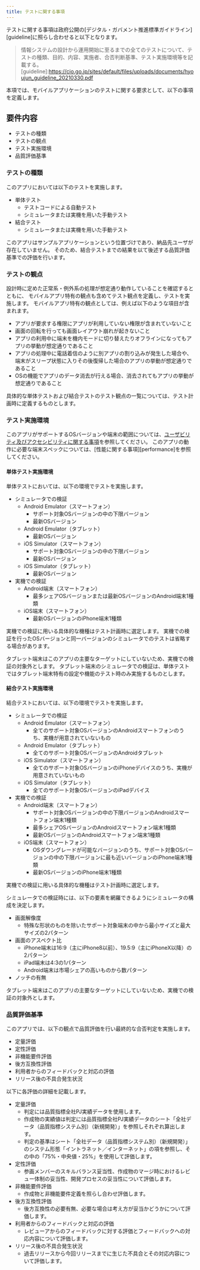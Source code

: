 ```yaml
---
title: テストに関する事項
---
```

テストに関する事項は政府公開の[デジタル・ガバメント推進標準ガイドライン][guideline]に照らし合わせると以下となります。
>情報システムの設計から運用開始に至るまでの全てのテストについて、テストの種類、目的、内容、実施者、合否判断基準、テスト実施環境等を記載する。
[guideline]:https://cio.go.jp/sites/default/files/uploads/documents/hyoujun_guideline_20210330.pdf

本項では、モバイルアプリケーションのテストに関する要求として、以下の事項を定義します。

## 要件内容

- テストの種類
- テストの観点
- テスト実施環境
- 品質評価基準

### テストの種類

このアプリにおいては以下のテストを実施します。

- 単体テスト
    - テストコードによる自動テスト
    - シミュレータまたは実機を用いた手動テスト
- 結合テスト
    - シミュレータまたは実機を用いた手動テスト

このアプリはサンプルアプリケーションという位置づけであり、納品先ユーザが存在していません。
そのため、結合テストまでの結果を以て後述する品質評価基準での評価を行います。

### テストの観点

設計時に定めた正常系・例外系の処理が想定通り動作していることを確認するとともに、
モバイルアプリ特有の観点も含めてテスト観点を定義し、テストを実施します。
モバイルアプリ特有の観点としては、例えば以下のような項目が含まれます。

- アプリが要求する権限にアプリが利用していない権限が含まれていないこと
- 画面の回転を行っても画面レイアウト崩れが起きないこと
- アプリの利用中に端末を機内モードに切り替えたりオフラインになってもアプリの挙動が想定通りであること
- アプリの処理中に電話着信のように別アプリの割り込みが発生した場合や、端末がスリープ状態に入りその後復帰した場合のアプリの挙動が想定通りであること
- OSの機能でアプリのデータ消去が行える場合、消去されてもアプリの挙動が想定通りであること

具体的な単体テストおよび結合テストのテスト観点の一覧については、テスト計画時に定義するものとします。

### テスト実施環境

このアプリがサポートするOSバージョンや端末の範囲については、[ユーザビリティ及びアクセシビリティに関する事項][usability]を参照してください。
このアプリの動作に必要な端末スペックについては、[性能に関する事項][performance]を参照してください。

[usability]:usability-functional.mdx
<!--[performance]:requirements-non-functional-performance.md-->

#### 単体テスト実施環境

単体テストにおいては、以下の環境でテストを実施します。

- シミュレータでの検証
    - Android Emulator（スマートフォン）
        - サポート対象OSバージョンの中の下限バージョン
        - 最新OSバージョン
    - Android Emulator（タブレット）
        - 最新OSバージョン
    - iOS Simulator（スマートフォン）
        - サポート対象OSバージョンの中の下限バージョン
        - 最新OSバージョン
    - iOS Simulator（タブレット）
        - 最新OSバージョン
- 実機での検証
    - Android端末（スマートフォン）
        - 最多シェアOSバージョンまたは最新OSバージョンのAndroid端末1種類
    - iOS端末（スマートフォン）
        - 最新OSバージョンのiPhone端末1種類

実機での検証に用いる具体的な機種はテスト計画時に選定します。
実機での検証を行ったOSバージョンと同一バージョンのシミュレータでのテストは省略する場合があります。

タブレット端末はこのアプリの主要なターゲットにしていないため、実機での検証の対象外とします。
タブレット端末のシミュレータでの検証は、単体テストではタブレット端末特有の設定や機能のテスト時のみ実施するものとします。

#### 結合テスト実施環境

結合テストにおいては、以下の環境でテストを実施します。

- シミュレータでの検証
    - Android Emulator（スマートフォン）
        - 全てのサポート対象OSバージョンのAndroidスマートフォンのうち、実機が用意されていないもの
    - Android Emulator（タブレット）
        - 全てのサポート対象OSバージョンのAndroidタブレット
    - iOS Simulator（スマートフォン）
        - 全てのサポート対象OSバージョンのiPhoneデバイスのうち、実機が用意されていないもの
    - iOS Simulator（タブレット）
        - 全てのサポート対象OSバージョンのiPadデバイス
- 実機での検証
    - Android端末（スマートフォン）
        - サポート対象OSバージョンの中の下限バージョンのAndroidスマートフォン端末1種類
        - 最多シェアOSバージョンのAndroidスマートフォン端末1種類
        - 最新OSバージョンのAndroidスマートフォン端末1種類
    - iOS端末（スマートフォン）
        - OSダウングレードが可能なバージョンのうち、サポート対象OSバージョンの中の下限バージョンに最も近いバージョンのiPhone端末1種類
        - 最新OSバージョンのiPhone端末1種類

実機での検証に用いる具体的な機種はテスト計画時に選定します。

シミュレータでの検証時には、以下の要素を網羅できるようにシミュレータの構成を決定します。

- 画面解像度
    - 特殊な形状のものを除いたサポート対象端末の中から最小サイズと最大サイズの2パターン
- 画面のアスペクト比
    - iPhone端末は16:9（主にiPhone8以前）、19.5:9（主にiPhoneX以降）の2パターン
    - iPad端末は4:3の1パターン
    - Android端末は市場シェアの高いものから数パターン
- ノッチの有無

タブレット端末はこのアプリの主要なターゲットにしていないため、実機での検証の対象外とします。

### 品質評価基準

このアプリでは、以下の観点で品質評価を行い最終的な合否判定を実施します。

- 定量評価
- 定性評価
- 非機能要件評価
- 後方互換性評価
- 利用者からのフィードバックと対応の評価
- リリース後の不具合発生状況

以下に各評価の詳細を記載します。

- 定量評価
    - 判定には品質指標全社PJ実績データを使用します。
    - 作成物の実績値は判定には品質指標全社PJ実績データのシート「全社データ（品質指標システム別）（新規開発）」を参照しそれぞれ算出します。
    - 判定の基準はシート「全社データ（品質指標システム別）（新規開発）」のシステム形態「イントラネット／インターネット」の項を参照し、その中の「75%・中央値・25%」を使用して評価します。
- 定性評価
    - 参画メンバーのスキルバランス妥当性、作成物のマージ時におけるレビュー体制の妥当性、開発プロセスの妥当性について評価します。
- 非機能要件評価
    - 作成物と非機能要件定義を照らし合わせ評価します。
- 後方互換性評価
    - 後方互換性の必要有無、必要な場合は考え方が妥当かどうかについて評価します。
- 利用者からのフィードバックと対応の評価
    - レビューアからのフィードバックに対する評価とフィードバックへの対応内容について評価します。
- リリース後の不具合発生状況
    - 過去リリースから今回リリースまでに生じた不具合とその対応内容について評価します。